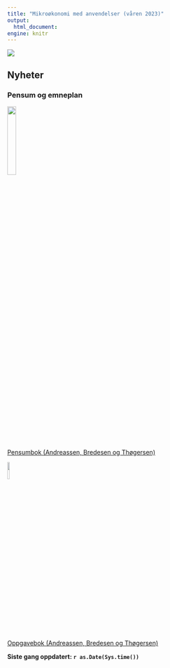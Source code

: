 ```yaml
---
title: "Mikroøkonomi med anvendelser (våren 2023)"
output:
  html_document:
engine: knitr
---
```


![](man/figures/abc.jpg)

## Nyheter

### Pensum og emneplan

![](man/figures/pensum.jpg){width=20%}
<br>
[Pensumbok (Andreassen, Bredesen og Thøgersen)](https://www.cappelendammundervisning.no/_innforing-i-mikrookonomi-9788202640521)
<br>

![](man/figures/oppgaver.jpg){width=10%}

[Oppgavebok (Andreassen, Bredesen og Thøgersen)](https://www.cappelendammundervisning.no/_innforing-i-mikrookonomi-ovingsoppgaver-med-losningsforslag-9788202656485)
<br>



**Siste gang oppdatert: `r as.Date(Sys.time())`**
